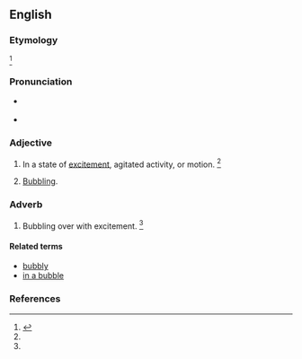 ==English==

===Etymology===
{{prefix|en|a|bubble|t1=in such a state or condition}}<ref name=SOED>{{R:SOED5|page=10}}</ref>

===Pronunciation===
* {{a|RP}} {{IPA|en|/əˈbʌb.l̩/}}
* {{a|US}} {{IPA|en|/əˈbʌb.l̩/}}

===Adjective===
{{en-adj|-}}

# In a state of [[excitement]], agitated activity, or motion. {{defdate|First attested in the mid 20<sup>th</sup> century.}}<ref name=SOED/>
#: {{ux|en|After they had sat down, the party remained '''abubble''' until the speaker rose.}}
# [[bubbling|Bubbling]].
#: {{ux|en|The sour mash was '''abubble'''.}}

===Adverb===
{{en-adv|-}}

# Bubbling over with excitement. {{defdate|First attested in the mid 20<sup>th</sup> century.}}<ref name=SOED/>

====Related terms====
* [[bubbly]]
* [[in a bubble]]

===References===
<references/>